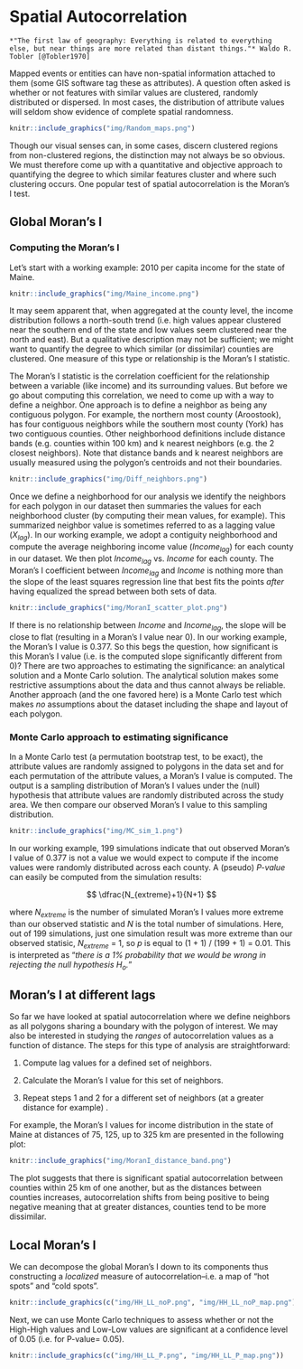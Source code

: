 # Spatial Autocorrelation

```block
*"The first law of geography: Everything is related to everything else, but near things are more related than distant things."* Waldo R. Tobler [@Tobler1970] 
```

Mapped events or entities can have non-spatial information attached to them (some GIS software tag these as attributes).  A question often asked is whether or not features with similar values are clustered, randomly distributed or dispersed. In most cases, the distribution of attribute values will seldom show evidence of complete spatial randomness. 

```r
knitr::include_graphics("img/Random_maps.png")
```

Though our visual senses can, in some cases, discern clustered regions from non-clustered regions, the distinction may not always be so obvious. We must therefore come up with a quantitative and objective approach to quantifying the degree to which similar features cluster and where such clustering occurs. One popular test of spatial autocorrelation is the Moran's I test.

## Global Moran's I

### Computing the Moran's I

Let's start with a working example: 2010 per capita income for the state of Maine. 

```r
knitr::include_graphics("img/Maine_income.png")
```

It may seem apparent that, when aggregated at the county level, the income distribution follows a north-south trend (i.e. high values appear clustered near the southern end of the state and low values seem clustered near the north and east). But a qualitative description may not be sufficient; we might want to quantify the degree to which similar (or dissimilar) counties are clustered. One measure of this type or relationship is the Moran's I statistic.

The Moran's I statistic is the correlation coefficient for the relationship between a variable (like income) and its surrounding values. But before we go about computing this correlation, we need to come up with a way to define a neighbor. One approach is to define a neighbor as being any contiguous polygon. For example, the northern most county (Aroostook), has four contiguous neighbors while the southern most county (York) has two contiguous counties. Other neighborhood definitions include distance bands (e.g. counties within 100 km) and k nearest neighbors (e.g. the 2 closest neighbors). Note that distance bands and k nearest neighbors are usually measured using the polygon's centroids and not their boundaries.


```r
knitr::include_graphics("img/Diff_neighbors.png")
```

Once we define a neighborhood for our analysis we identify the neighbors for each polygon in our dataset then summaries the values for each neighborhood cluster (by computing their mean values, for example). This summarized neighbor value is sometimes referred to as a lagging value (*X~lag~*). In our working example, we adopt a contiguity neighborhood and compute the average neighboring income value (*Income~lag~*) for each county in our dataset. We then plot *Income~lag~* vs. *Income* for each county. The Moran's I coefficient between *Income~lag~* and *Income* is nothing more than the slope of the least squares regression line that best fits the points *after* having equalized the spread between both sets of data. 

```r
knitr::include_graphics("img/MoranI_scatter_plot.png")
```

If there is no relationship between *Income* and *Income~lag~*, the slope will be close to flat (resulting in a Moran's I value near 0). In our working example, the Moran's I value is 0.377. So this begs the question, how significant is this Moran's I value (i.e. is the computed slope significantly different from 0)? There are two approaches to estimating the significance: an analytical solution and a Monte Carlo solution. The analytical solution makes some restrictive assumptions about the data and thus cannot always be reliable. Another approach (and the one favored here) is a Monte Carlo test which makes *no* assumptions about the dataset including the shape and layout of each polygon.

### Monte Carlo approach to estimating significance

In a Monte Carlo test (a permutation bootstrap test, to be exact), the attribute values are randomly assigned to polygons in the data set and for each permutation of the attribute values, a Moran's I value is computed. The output is a sampling distribution of Moran's I values under the (null) hypothesis that attribute values are randomly distributed across the study area. We then compare our observed Moran's I value to this sampling distribution.

```r
knitr::include_graphics("img/MC_sim_1.png")
```

In our working example, 199 simulations indicate that out observed Moran's I value of 0.377 is not a value we would expect to compute if the income values were randomly distributed across each county. A (pseudo) *P-value* can easily be computed from the simulation results:

$$
\dfrac{N_{extreme}+1}{N+1}
$$ 

where $N_{extreme}$ is the number of simulated Moran's I values more extreme than our observed statistic and $N$ is the total number of simulations. Here, out of 199 simulations, just one simulation result was more extreme than our observed statisic,  $N_{extreme}$ = 1, so $p$  is equal to (1 + 1) / (199 + 1) = 0.01. This is interpreted as "*there is a 1% probability that we would be wrong in rejecting the null hypothesis H~o~.*"

## Moran's I at different lags

So far we have looked at spatial autocorrelation where we define neighbors as all polygons sharing a boundary with the polygon of interest. We may also be interested in studying the *ranges* of autocorrelation values as a function of distance. The steps for this type of analysis are straightforward:

1. Compute lag values for a defined set of neighbors.

2. Calculate the Moran's I value for this set of neighbors.

3. Repeat steps 1  and 2  for a different set of neighbors (at a greater distance for example) .

For example, the Moran's I values for income distribution in the state of Maine at distances of 75, 125, up to 325 km are presented in the following plot:

```r
knitr::include_graphics("img/MoranI_distance_band.png")
```

The plot suggests that there is significant spatial autocorrelation between counties within 25 km of one another, but as the distances between counties increases, autocorrelation shifts from being positive to being negative meaning that at greater distances, counties tend to be more dissimilar.

## Local Moran's I

We can decompose the global Moran's I down to its components thus constructing a *localized* measure of autocorrelation--i.e. a map of "hot spots" and "cold spots".

```r
knitr::include_graphics(c("img/HH_LL_noP.png", "img/HH_LL_noP_map.png"))
```

Next, we can use Monte Carlo techniques to assess whether or not the High-High values and Low-Low values are significant at a confidence level of 0.05 (i.e. for P-value= 0.05).

```r
knitr::include_graphics(c("img/HH_LL_P.png", "img/HH_LL_P_map.png"))
```


